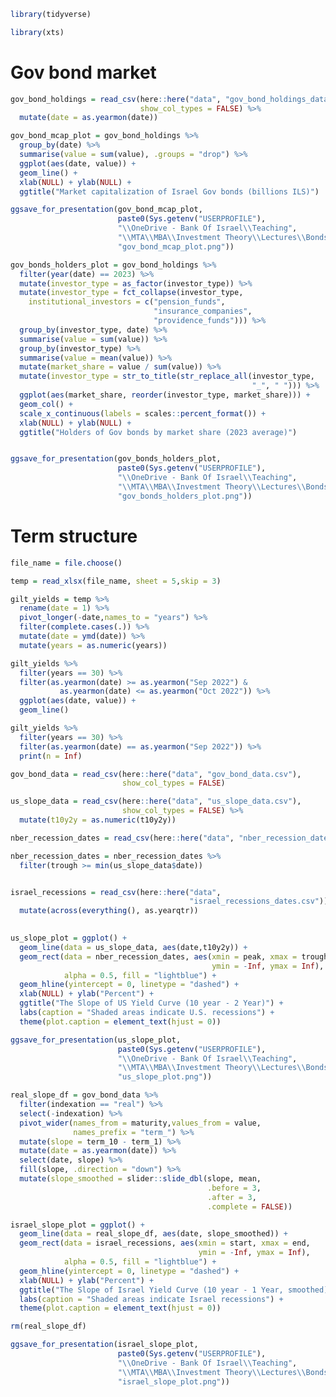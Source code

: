 
```r

library(tidyverse)

library(xts)

```

# Gov bond market

```r

gov_bond_holdings = read_csv(here::here("data", "gov_bond_holdings_data.csv"),
                             show_col_types = FALSE) %>% 
  mutate(date = as.yearmon(date))

```

```r

gov_bond_mcap_plot = gov_bond_holdings %>% 
  group_by(date) %>% 
  summarise(value = sum(value), .groups = "drop") %>% 
  ggplot(aes(date, value)) + 
  geom_line() + 
  xlab(NULL) + ylab(NULL) + 
  ggtitle("Market capitalization of Israel Gov bonds (billions ILS)")

ggsave_for_presentation(gov_bond_mcap_plot,
                        paste0(Sys.getenv("USERPROFILE"),
                        "\\OneDrive - Bank Of Israel\\Teaching",
                        "\\MTA\\MBA\\Investment Theory\\Lectures\\Bonds\\",
                        "gov_bond_mcap_plot.png"))


```

```r

gov_bonds_holders_plot = gov_bond_holdings %>%
  filter(year(date) == 2023) %>%
  mutate(investor_type = as_factor(investor_type)) %>%
  mutate(investor_type = fct_collapse(investor_type,
    institutional_investors = c("pension_funds",
                                "insurance_companies",
                                "providence_funds"))) %>%
  group_by(investor_type, date) %>%
  summarise(value = sum(value)) %>%
  group_by(investor_type) %>% 
  summarise(value = mean(value)) %>% 
  mutate(market_share = value / sum(value)) %>%
  mutate(investor_type = str_to_title(str_replace_all(investor_type,
                                                      "_", " "))) %>%
  ggplot(aes(market_share, reorder(investor_type, market_share))) +
  geom_col() +
  scale_x_continuous(labels = scales::percent_format()) +
  xlab(NULL) + ylab(NULL) +
  ggtitle("Holders of Gov bonds by market share (2023 average)")


ggsave_for_presentation(gov_bonds_holders_plot,
                        paste0(Sys.getenv("USERPROFILE"),
                        "\\OneDrive - Bank Of Israel\\Teaching",
                        "\\MTA\\MBA\\Investment Theory\\Lectures\\Bonds\\",
                        "gov_bonds_holders_plot.png"))


```



# Term structure

```r

file_name = file.choose()

temp = read_xlsx(file_name, sheet = 5,skip = 3)

gilt_yields = temp %>% 
  rename(date = 1) %>% 
  pivot_longer(-date,names_to = "years") %>% 
  filter(complete.cases(.)) %>% 
  mutate(date = ymd(date)) %>% 
  mutate(years = as.numeric(years))

```


```r

gilt_yields %>% 
  filter(years == 30) %>% 
  filter(as.yearmon(date) >= as.yearmon("Sep 2022") & 
           as.yearmon(date) <= as.yearmon("Oct 2022")) %>% 
  ggplot(aes(date, value)) + 
  geom_line()

gilt_yields %>% 
  filter(years == 30) %>% 
  filter(as.yearmon(date) == as.yearmon("Sep 2022")) %>% 
  print(n = Inf)

```



```r

gov_bond_data = read_csv(here::here("data", "gov_bond_data.csv"),
                         show_col_types = FALSE)

us_slope_data = read_csv(here::here("data", "us_slope_data.csv"),
                         show_col_types = FALSE) %>% 
  mutate(t10y2y = as.numeric(t10y2y))

nber_recession_dates = read_csv(here::here("data", "nber_recession_dates.csv"))

nber_recession_dates = nber_recession_dates %>% 
  filter(trough >= min(us_slope_data$date))


israel_recessions = read_csv(here::here("data",
                                        "israel_recessions_dates.csv")) %>% 
  mutate(across(everything(), as.yearqtr))
  

```

```r

us_slope_plot = ggplot() + 
  geom_line(data = us_slope_data, aes(date,t10y2y)) + 
  geom_rect(data = nber_recession_dates, aes(xmin = peak, xmax = trough,
                                             ymin = -Inf, ymax = Inf),
            alpha = 0.5, fill = "lightblue") + 
  geom_hline(yintercept = 0, linetype = "dashed") + 
  xlab(NULL) + ylab("Percent") + 
  ggtitle("The Slope of US Yield Curve (10 year - 2 Year)") + 
  labs(caption = "Shaded areas indicate U.S. recessions") + 
  theme(plot.caption = element_text(hjust = 0))

ggsave_for_presentation(us_slope_plot,
                        paste0(Sys.getenv("USERPROFILE"),
                        "\\OneDrive - Bank Of Israel\\Teaching",
                        "\\MTA\\MBA\\Investment Theory\\Lectures\\Bonds\\",
                        "us_slope_plot.png"))

```

```r

real_slope_df = gov_bond_data %>% 
  filter(indexation == "real") %>% 
  select(-indexation) %>% 
  pivot_wider(names_from = maturity,values_from = value,
              names_prefix = "term_") %>% 
  mutate(slope = term_10 - term_1) %>% 
  mutate(date = as.yearmon(date)) %>% 
  select(date, slope) %>% 
  fill(slope, .direction = "down") %>%
  mutate(slope_smoothed = slider::slide_dbl(slope, mean,
                                            .before = 3,
                                            .after = 3,
                                            .complete = FALSE))

israel_slope_plot = ggplot() + 
  geom_line(data = real_slope_df, aes(date, slope_smoothed)) + 
  geom_rect(data = israel_recessions, aes(xmin = start, xmax = end,
                                          ymin = -Inf, ymax = Inf),
            alpha = 0.5, fill = "lightblue") + 
  geom_hline(yintercept = 0, linetype = "dashed") + 
  xlab(NULL) + ylab("Percent") + 
  ggtitle("The Slope of Israel Yield Curve (10 year - 1 Year, smoothed)") + 
  labs(caption = "Shaded areas indicate Israel recessions") + 
  theme(plot.caption = element_text(hjust = 0))

rm(real_slope_df)

ggsave_for_presentation(israel_slope_plot,
                        paste0(Sys.getenv("USERPROFILE"),
                        "\\OneDrive - Bank Of Israel\\Teaching",
                        "\\MTA\\MBA\\Investment Theory\\Lectures\\Bonds\\",
                        "israel_slope_plot.png"))


```

